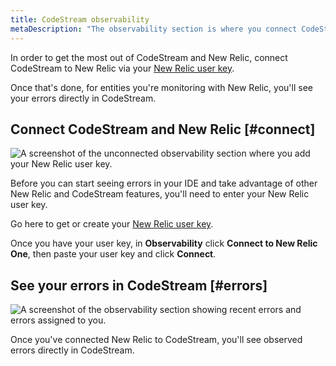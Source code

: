 ```yaml
---
title: CodeStream observability
metaDescription: "The observability section is where you connect CodeStream to your New Relic account so that you can take advantage of these observability features."
---
```


In order to get the most out of CodeStream and New Relic, connect CodeStream to New Relic via your [New Relic user key](/docs/apis/intro-apis/new-relic-api-keys/#user-api-key).

Once that's done, for entities you're monitoring with New Relic, you'll see your errors directly in CodeStream. 

## Connect CodeStream and New Relic [#connect]

![A screenshot of the unconnected observability section where you add your New Relic user key.](./images/ObservabilitySection-connect.png "The unconnected observability section where you add your New Relic user key.")

<figcaption>Before you can start seeing errors in your IDE and take advantage of other New Relic and CodeStream features, you'll need to enter your New Relic user key.</figcaption>

Go here to get or create your [New Relic user key](https://one.newrelic.com/launcher/api-keys-ui.api-keys-launcher).

Once you have your user key, in **Observability** click **Connect to New Relic One**, then paste your user key and click **Connect**.

## See your errors in CodeStream [#errors]

![A screenshot of the observability section showing recent errors and errors assigned to you.](./images/ObservabilitySection-connected.png "The observability section showing recent errors and errors assigned to you.")

<figcaption>Once you've connected New Relic to CodeStream, you'll see observed errors directly in CodeStream.</figcaption>

